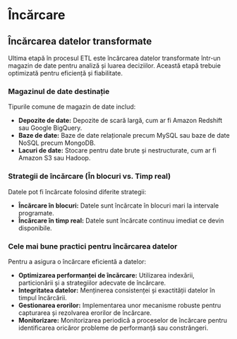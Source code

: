 # Încărcare

## Încărcarea datelor transformate

Ultima etapă în procesul ETL este încărcarea datelor transformate într-un magazin de date pentru analiză și luarea deciziilor. Această etapă trebuie optimizată pentru eficiență și fiabilitate.

### Magazinul de date destinație

Tipurile comune de magazin de date includ:

- **Depozite de date:** Depozite de scară largă, cum ar fi Amazon Redshift sau Google BigQuery.
- **Baze de date:** Baze de date relaționale precum MySQL sau baze de date NoSQL precum MongoDB.
- **Lacuri de date:** Stocare pentru date brute și nestructurate, cum ar fi Amazon S3 sau Hadoop.

### Strategii de încărcare (În blocuri vs. Timp real)

Datele pot fi încărcate folosind diferite strategii:

- **Încărcare în blocuri:** Datele sunt încărcate în blocuri mari la intervale programate.
- **Încărcare în timp real:** Datele sunt încărcate continuu imediat ce devin disponibile.

### Cele mai bune practici pentru încărcarea datelor

Pentru a asigura o încărcare eficientă a datelor:

- **Optimizarea performanței de încărcare:** Utilizarea indexării, particionării și a strategiilor adecvate de încărcare.
- **Integritatea datelor:** Menținerea consistenței și exactității datelor în timpul încărcării.
- **Gestionarea erorilor:** Implementarea unor mecanisme robuste pentru capturarea și rezolvarea erorilor de încărcare.
- **Monitorizare:** Monitorizarea periodică a proceselor de încărcare pentru identificarea oricăror probleme de performanță sau constrângeri.